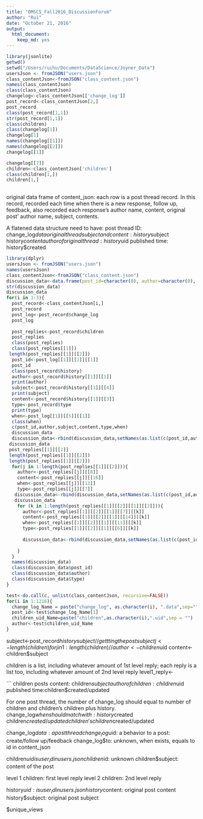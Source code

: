 ```yaml
---
title: "OMSCS_Fall2016_DiscussionForum"
author: "Rui"
date: "October 21, 2016"
output: 
  html_document: 
    keep_md: yes
---
```


```r

library(jsonlite)
getwd()
setwd("/Users/ruihu/Documents/DataScience/Joyner_Data")
usersJson <- fromJSON("users.json") 
class_contentJson<-fromJSON("class_content.json")
names(class_contentJson)
class(class_contentJson)
changelog<-class_contentJson[['change_log']]
post_record<-class_contentJson[2,]
post_record
class(post_record[1,1])
str(post_record[1,1])
class(children)
class(changelog[1])
changelog[1]
names(changelog[[1]])
names(changelog[[2]])
changelog[[1]]

changelog[[7]]
children<-class_contentJson['children']
class(children[1,])
children[1,]
        
```
original data frame of content_json: each row is a post thread record. In this record, recorded each time when there is a new response, follow up, feedback, also recorded each response's author name, content, original post' author name, subject, contents. 

A flatened data structure need to have:
post thread ID: change_log$data
original thread subject and content: history$subject history$content
author of original thread: history$uid
published time: history$created

```r
library(dplyr)
usersJson <- fromJSON("users.json") 
names(usersJson)
class_contentJson<-fromJSON("class_content.json")
discussion_data<-data.frame(post_id=character(0), author=character(0), subject=character(0), content=character(0), type=character(0), when=character(0),stringsAsFactors=FALSE)
str(discussion_data)
discussion_data
for(i in 1:3){
  post_record<-class_contentJson[i,]
  post_record
  post_log<-post_record$change_log
  post_log
  
  post_replies<-post_record$children
  post_replies
  class(post_replies)
  class(post_replies[[1]])
 length(post_replies[[1]][[2]])
  post_id<-post_log[[1]][[1]][[1]]
  post_id
  class(post_record$history)
  author<-post_record$history[[1]][[1]]
  print(author)
  subject<-post_record$history[[1]][[4]]
  print(subject)
  content<-post_record$history[[1]][[3]]
  type<-post_record$type
  print(type)
  when<-post_log[[1]][[5]][[1]]
  class(when)
  c(post_id,author,subject,content,type,when)
  discussion_data
  discussion_data<-rbind(discussion_data,setNames(as.list(c(post_id,author,subject,content,type,when)),names(discussion_data)))
 discussion_data
 post_replies[[1]][[2]]
 length(post_replies[[1]][[2]])
 length(post_replies[[1]][[2]])
  for(j in 1:length(post_replies[[1]][[2]])){
    author<-post_replies[[j]][[8]]
    content<-post_replies[[j]][[16]]
    when<-post_replies[[j]][[13]]
    type<-post_replies[[j]][[7]]
   discussion_data<-rbind(discussion_data,setNames(as.list(c(post_id,author,subject,content,type,when)),names(discussion_data)))
   discussion_data
    for (k in 1:length(post_replies[[1]][[2]][[1]][[2]])){
      author<-post_replies[[1]][[2]][[1]][[7]][[k]]
      content<-post_replies[[1]][[2]][[1]][[14]][[k]]
      when<-post_replies[[1]][[2]][[1]][[11]][[k]]
      type<-post_replies[[1]][[2]][[1]][[6]][[k]]
    
      discussion_data<-rbind(discussion_data,setNames(as.list(c(post_id,author,subject,content,type,when)),names(discussion_data)))
      
    }
  }
  names(discussion_data)
  class(discussion_data$post_id)
  class(discussion_data$author)
  class(discussion_data$type)
}
```

```r
test<-do.call(c, unlist(class_contentJson, recursive=FALSE))
for(i in 1:1216){
  change_log_Name = paste("change_log", as.character(i), ".data",sep="")
  post_id<-test$change_log_Name[1]
  children_uid_Name=paste("children",as.character(i),".uid",sep = "")
  author<-test$children_uid_Name
}
```

subject<-post_record$historysubject // gettting the post subject
j<-length(children) 
for j in 1:length(children) // 
  author<-children$uid
  content<-children$subject
  
  
children is a list, including whatever amount of 1st level reply; each reply is a list too, including whatever amount of 2nd level reply
level1_reply<-


```
children posts content: children$subject
author of children: children$uid
published time:children$created/updated

For one post thread, the number of change_log should equal to number of children and children's children plus history. 
change_log$when should match with:
history$created
children$created/updated
children's children$created/updated



change_log$data: a post thread
change_log$uid: a behavior to a post: create/follow up/feedback
change_log$to: unknown, when exists, equals to id in content_json

children$uid is user_id in users.json
children$id: unknown
children$subject: content of the post

level 1 children: first level reply
level 2 children: 2nd level reply

history$uid: is user_id in users.json
history$content: original post content
history$subject: original post subject

$unique_views
